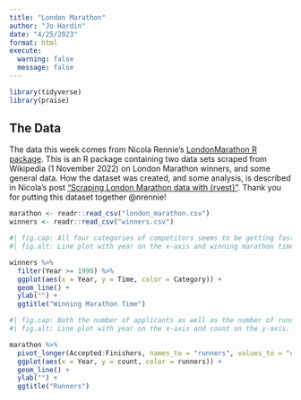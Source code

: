 ```yaml
---
title: "London Marathon"
author: "Jo Hardin"
date: "4/25/2023"
format: html
execute:
  warning: false
  message: false
---
```


```r
library(tidyverse)
library(praise)
```

## The Data

The data this week comes from Nicola Rennie's [LondonMarathon R package](https://github.com/nrennie/LondonMarathon). This is an R package containing two data sets scraped from Wikipedia (1 November 2022) on London Marathon winners, and some general data. How the dataset was created, and some analysis, is described in Nicola's post ["Scraping London Marathon data with {rvest}"](https://nrennie.rbind.io/blog/web-scraping-rvest-london-marathon/). Thank you for putting this dataset together @nrennie! 


```r
marathon <- readr::read_csv("london_marathon.csv")
winners <- readr::read_csv("winners.csv")
```

```r
#| fig.cap: All four categories of competitors seems to be getting faster with men seemingly more stable with respect to their marathon times.
#| fig.alt: Line plot with year on the x-axis and winning marathon time on the y-axis.  Four lines are given, one for each of the four categories of participants which are women, women in wheelchairs, men, and men in wheelchairs.  After about 2003, women in wheelchairs consistently beat the men after which date the winning times were consistently ranked with men in wheelchairs as fastest, then women in wheelchairs, then men, then women.

winners %>%
  filter(Year >= 1990) %>%
  ggplot(aes(x = Year, y = Time, color = Category)) + 
  geom_line() + 
  ylab("") + 
  ggtitle("Winning Marathon Time")
```



```r
#| fig.cap: Both the number of applicants as well as the number of runners in the London Marathon have increased substantially from 1980 to 2020.  In 2020 only a few elite runners were allowed to compete due to the COVID-19 pandemic.
#| fig.alt: Line plot with year on the x-axis and count on the y-axis.  Three lines are given, one for each of number of applicants, number of starters, and number of finishers to the London Marathon.  All three lines increase quite a bit over the range of data which is between 1980 and 2020.  In 2020 all three lines sharply drop because of the COVID-19 pandemic and only 77 people being allowed to compete.

marathon %>%
  pivot_longer(Accepted:Finishers, names_to = "runners", values_to = "count") %>%
  ggplot(aes(x = Year, y = count, color = runners)) + 
  geom_line() + 
  ylab("") + 
  ggtitle("Runners")
```


